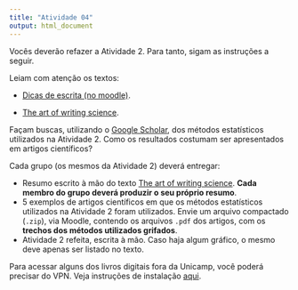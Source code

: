 ```yaml
---
title: "Atividade 04"
output: html_document
---
```



Vocês deverão refazer a Atividade 2. Para tanto, sigam as instruções a seguir.

Leiam com atenção os textos:

* [Dicas de escrita (no moodle)](http://www.ggte.unicamp.br/eam/mod/resource/view.php?id=136829).

* [The art of writing science](The art of writing science).


Façam buscas, utilizando o [Google Scholar](https://scholar.google.com), dos métodos estatísticos utilizados na Atividade 2. Como os resultados costumam ser apresentados em artigos científicos? 

Cada grupo (os mesmos da Atividade 2) deverá entregar:

* Resumo escrito à mão do texto [The art of writing science](https://dx.doi.org/10.1002%2Fpro.514). 
**Cada membro do grupo deverá produzir o seu próprio resumo**.
* 5 exemplos de artigos científicos em que os métodos estatísticos utilizados na Atividade 2 foram utilizados. Envie um arquivo compactado (`.zip`), via Moodle, contendo os arquivos `.pdf` dos artigos, com os **trechos dos métodos utilizados grifados**.
* Atividade 2 refeita, escrita à mão. Caso haja algum gráfico, o mesmo deve apenas ser listado no texto.


Para acessar alguns dos livros digitais fora da Unicamp, você poderá precisar do VPN. Veja instruções de instalação [aqui](https://www.ccuec.unicamp.br/ccuec/servicos/acesso_remoto_vpn).

